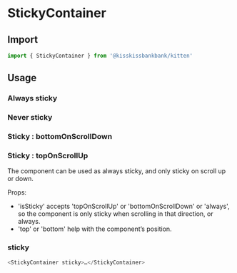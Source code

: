 
<Meta title="Layout/StickyContainer" component={StickyContainer} />

# StickyContainer

## Import

```js
import { StickyContainer } from '@kisskissbankbank/kitten'
```

## Usage

### Always sticky

<Canvas>
  <Story name="AlwaysSticky" story={stories.AlwaysSticky} />
</Canvas>

### Never sticky

<Canvas>
  <Story name="NeverSticky" story={stories.NeverSticky} />
</Canvas>

### Sticky : bottomOnScrollDown

<Canvas>
  <Story
    name="StickyBottomOnScrollDown"
    story={stories.StickyBottomOnScrollDown}
  />
</Canvas>

### Sticky : topOnScrollUp

<Canvas>
  <Story
    name="StickyTopOnScrollUp"
    story={stories.StickyTopOnScrollUp}
  />
</Canvas>

The component can be used as always sticky, and only sticky on scroll up
or down.

Props:

- 'isSticky' accepts 'topOnScrollUp' or 'bottomOnScrollDown' or 'always',
  so the component is only sticky when scrolling in that direction, or always.
- 'top' or 'bottom' help with the component’s position.

### sticky

```js
<StickyContainer sticky>…</StickyContainer>
```
